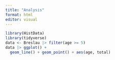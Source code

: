 ```yaml
---
title: "Analysis"
format: html
editor: visual
---
```


```r
library(HistData)
library(tidyverse)
data <- Breslau |> filter(age >= 5)
data |> ggplot() +
  geom_line() + geom_point() + aes(age, total)
```

